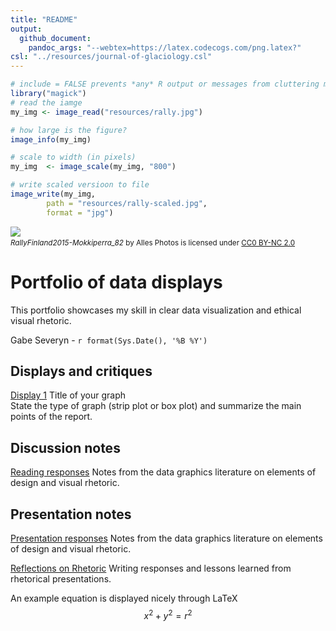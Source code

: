 ```yaml
---
title: "README"
output: 
  github_document:
    pandoc_args: "--webtex=https://latex.codecogs.com/png.latex?"
csl: "../resources/journal-of-glaciology.csl"
---
```


```r
# include = FALSE prevents *any* R output or messages from cluttering my neat and tidy document
library("magick")
# read the iamge
my_img <- image_read("resources/rally.jpg")

# how large is the figure?
image_info(my_img)

# scale to width (in pixels) 
my_img  <- image_scale(my_img, "800")

# write scaled versioon to file
image_write(my_img, 
        path = "resources/rally-scaled.jpg", 
        format = "jpg")
```

![](resources/rally-scaled.jpg) 
<small>
<br>
<i>RallyFinland2015-Mokkiperra_82</i> 
by Alles Photos is licensed under 
<a href="https://creativecommons.org/licenses/by-nc/2.0/">CC0 BY-NC 2.0</a>
<br>
</small>

# Portfolio of data displays

This portfolio showcases my skill in clear data visualization and ethical visual rhetoric.

Gabe Severyn - `r format(Sys.Date(), '%B %Y')`



## Displays and critiques 

[Display 1](reports/D1-report.md) Title of your graph     
State the type of graph (strip plot or box plot) and summarize the main points of the report.

## Discussion notes    
[Reading responses](reports/reading-responses.md) Notes from the data graphics literature on elements of design and visual rhetoric. 

## Presentation notes    
[Presentation responses](reports/presentation-prompts.md) Notes from the data graphics literature on elements of design and visual rhetoric. 

[Reflections on Rhetoric](reports/reflections-on-rhetoric.md) Writing responses and lessons learned from rhetorical presentations.

An example equation is displayed nicely through LaTeX
$$
x^2 + y^2 = r^2
$$
